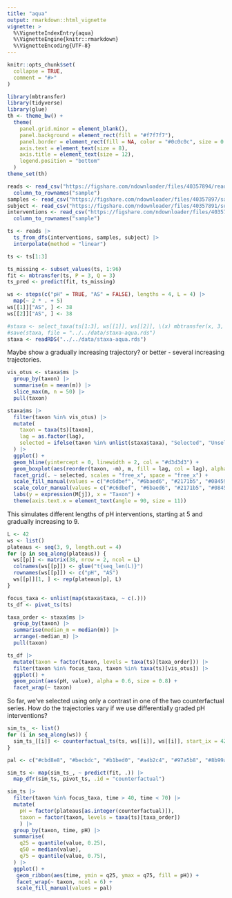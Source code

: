 ```yaml
---
title: "aqua"
output: rmarkdown::html_vignette
vignette: >
  %\VignetteIndexEntry{aqua}
  %\VignetteEngine{knitr::rmarkdown}
  %\VignetteEncoding{UTF-8}
---
```


```r
knitr::opts_chunk$set(
  collapse = TRUE,
  comment = "#>"
)
```

```r
library(mbtransfer)
library(tidyverse)
library(glue)
th <- theme_bw() +
  theme(
    panel.grid.minor = element_blank(),
    panel.background = element_rect(fill = "#f7f7f7"),
    panel.border = element_rect(fill = NA, color = "#0c0c0c", size = 0.6),
    axis.text = element_text(size = 8),
    axis.title = element_text(size = 12),
    legend.position = "bottom"
  )
theme_set(th)
```

```r
reads <- read_csv("https://figshare.com/ndownloader/files/40357894/reads.csv") |>
  column_to_rownames("sample")
samples <- read_csv("https://figshare.com/ndownloader/files/40357897/samples.csv")
subject <- read_csv("https://figshare.com/ndownloader/files/40357891/subject.csv")
interventions <- read_csv("https://figshare.com/ndownloader/files/40357888/interventions.csv") |>
  column_to_rownames("sample")
```

```r
ts <- reads |>
  ts_from_dfs(interventions, samples, subject) |>
  interpolate(method = "linear")

ts <- ts[1:3]
```

```r
ts_missing <- subset_values(ts, 1:96)
fit <- mbtransfer(ts, P = 3, Q = 3)
ts_pred <- predict(fit, ts_missing)
```

```r
ws <- steps(c("pH" = TRUE, "AS" = FALSE), lengths = 4, L = 4) |>
  map(~ 2 * . + 5)
ws[[1]]["AS", ] <- 38
ws[[2]]["AS", ] <- 38

#staxa <- select_taxa(ts[1:3], ws[[1]], ws[[2]], \(x) mbtransfer(x, 3, 3), n_splits = 20)
#save(staxa, file = "../../data/staxa-aqua.rds")
staxa <- readRDS("../../data/staxa-aqua.rds")
```

Maybe show a gradually increasing trajectory?
or better - several increasing trajectories.

```r
vis_otus <- staxa$ms |>
  group_by(taxon) |>
  summarise(m = mean(m)) |>
  slice_max(m, n = 50) |>
  pull(taxon)

staxa$ms |>
  filter(taxon %in% vis_otus) |>
  mutate(
    taxon = taxa(ts)[taxon],
    lag = as.factor(lag),
    selected = ifelse(taxon %in% unlist(staxa$taxa), "Selected", "Unselected")
  ) |>
  ggplot() +
  geom_hline(yintercept = 0, linewidth = 2, col = "#d3d3d3") +
  geom_boxplot(aes(reorder(taxon, -m), m, fill = lag, col = lag), alpha = 0.8) +
  facet_grid(. ~ selected, scales = "free_x", space = "free_x") +
  scale_fill_manual(values = c("#c6dbef", "#6baed6", "#2171b5", "#084594")) +
  scale_color_manual(values = c("#c6dbef", "#6baed6", "#2171b5", "#084594")) +
  labs(y = expression(M[j]), x = "Taxon") +
  theme(axis.text.x = element_text(angle = 90, size = 11))
```

This simulates different lengths of pH interventions, starting at 5 and
gradually increasing to 9.

```r
L <- 42
ws <- list()
plateaus <- seq(3, 9, length.out = 4)
for (p in seq_along(plateaus)) {
  ws[[p]] <- matrix(38, nrow = 2, ncol = L)
  colnames(ws[[p]]) <- glue("t{seq_len(L)}")
  rownames(ws[[p]]) <- c("pH", "AS")
  ws[[p]][1, ] <- rep(plateaus[p], L)
}
```

```r
focus_taxa <- unlist(map(staxa$taxa, ~ c(.)))
ts_df <- pivot_ts(ts)

taxa_order <- staxa$ms |>
  group_by(taxon) |>
  summarise(median_m = median(m)) |>
  arrange(-median_m) |>
  pull(taxon)

ts_df |>
  mutate(taxon = factor(taxon, levels = taxa(ts)[taxa_order])) |>
  filter(taxon %in% focus_taxa, taxon %in% taxa(ts)[vis_otus]) |>
  ggplot() +
  geom_point(aes(pH, value), alpha = 0.6, size = 0.8) +
  facet_wrap(~ taxon)
```

So far, we've selected using only a contrast in one of the two counterfactual
series. How do the trajectories vary if we use differentially graded pH
interventions?

```r
sim_ts_ <- list()
for (i in seq_along(ws)) {
  sim_ts_[[i]] <- counterfactual_ts(ts, ws[[i]], ws[[i]], start_ix = 42)$ts1
}
```

```r
pal <- c("#cbd8e8", "#becbdc", "#b1bed0", "#a4b2c4", "#97a5b8", "#8b99ac", "#808da0", "#748193", "#697587", "#5e697b")

sim_ts <- map(sim_ts_, ~ predict(fit, .)) |>
  map_dfr(sim_ts, pivot_ts, .id = "counterfactual")

sim_ts |>
  filter(taxon %in% focus_taxa, time > 40, time < 70) |>
  mutate(
    pH = factor(plateaus[as.integer(counterfactual)]),
    taxon = factor(taxon, levels = taxa(ts)[taxa_order])
    ) |>
  group_by(taxon, time, pH) |>
  summarise(
    q25 = quantile(value, 0.25),
    q50 = median(value),
    q75 = quantile(value, 0.75),
  ) |>
  ggplot() +
   geom_ribbon(aes(time, ymin = q25, ymax = q75, fill = pH)) +
   facet_wrap(~ taxon, ncol = 6) +
   scale_fill_manual(values = pal)
```

